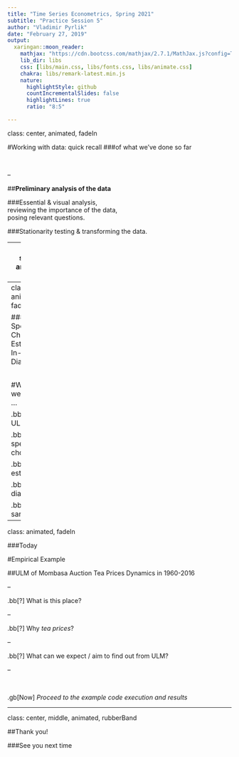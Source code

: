 ```yaml
---
title: "Time Series Econometrics, Spring 2021"
subtitle: "Practice Session 5"
author: "Vladimir Pyrlik"
date: "February 27, 2019"
output:
  xaringan::moon_reader:
    mathjax: "https://cdn.bootcss.com/mathjax/2.7.1/MathJax.js?config=TeX-MML-AM_HTMLorMML"
    lib_dir: libs
    css: [libs/main.css, libs/fonts.css, libs/animate.css]
    chakra: libs/remark-latest.min.js
    nature:
      highlightStyle: github
      countIncrementalSlides: false
      highlightLines: true
      ratio: "8:5"

---
```

class: center, animated, fadeIn

#Working with data: quick recall
###of what we've done so far

</br>

--

##**Preliminary analysis of the data**

###Essential & visual analysis,</br>reviewing the importance of the data,</br>posing relevant questions.

###Stationarity testing & transforming the data.

---
class: section, animated, fadeIn

###Working with data: the next step

</br>

#Univariate Linear Modeling:</br>Application to Data

##Specification Choice, Estimation & In-sample Diagnostics

---
class: animated, fadeIn

###ULM: Specification Choice, Estimation & In-sample Diagnostics

</br>

#What do we mean by ...

.bb[?] ... ULM?

.bb[?] ... specification choice?

.bb[?] ... estimation?

.bb[?] ... diagnostics?

.bb[?] ... in-sample?

---
class: animated, fadeIn

###Today

#Empirical Example

##ULM of Mombasa Auction Tea Prices Dynamics in 1960-2016

--

.bb[?] What is this place?

--

.bb[?] Why *tea prices*?

--

.bb[?] What can we expect / aim to find out from ULM?

--

</br>

.gb[Now] *Proceed to the example code execution and results*


---
class: center, middle, animated, rubberBand

##Thank you!

###See you next time